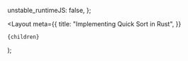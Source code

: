 
<DemoBlock label="quick sort visualization">
  <BrowserComponent kind="vanilla" scriptInclude="algo/algo-quick-sort.lit.ts">
    <algo-quick-sort
      input="[9, 1, 7, 6, 5, 4, 8, 2, 3]"
    />
  </BrowserComponent>
</DemoBlock>

  unstable_runtimeJS: false,
};

  <Layout
    meta={{
      title: "Implementing Quick Sort in Rust",
    }}
  >
    {children}
  </Layout>
);
